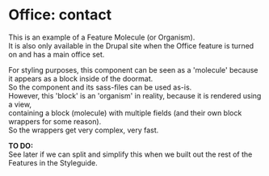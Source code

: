
# Office: contact

This is an example of a Feature Molecule (or Organism).<br />
It is also only available in the Drupal site when the Office feature is turned on and has a main office set.

For styling purposes, this component can be seen as a 'molecule' because it appears as a block inside of the doormat.<br />
So the component and its sass-files can be used as-is.<br />
However, this 'block' is an 'organism' in reality, because it is rendered using a view, <br />
containing a block (molecule) with multiple fields (and their own block wrappers for some reason). <br />
So the wrappers get very complex, very fast.<br />

**TO DO:** <br />
See later if we can split and simplify this when we built out the rest of the Features in the Styleguide.

